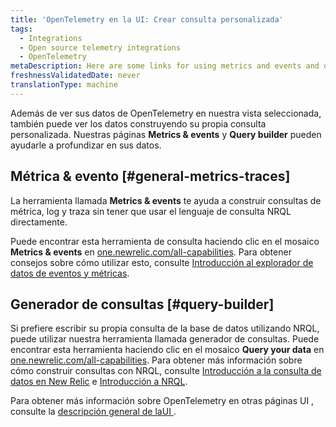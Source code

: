 ```yaml
---
title: 'OpenTelemetry en la UI: Crear consulta personalizada'
tags:
  - Integrations
  - Open source telemetry integrations
  - OpenTelemetry
metaDescription: Here are some links for using metrics and events and query builder to view your OpenTelemetry data.
freshnessValidatedDate: never
translationType: machine
---
```



Además de ver sus datos de OpenTelemetry en nuestra vista seleccionada, también puede ver los datos construyendo su propia consulta personalizada. Nuestras páginas <DoNotTranslate>**Metrics & events**</DoNotTranslate> y <DoNotTranslate>**Query builder**</DoNotTranslate> pueden ayudarle a profundizar en sus datos.

## Métrica & evento [#general-metrics-traces]

La herramienta llamada <DoNotTranslate>**Metrics & events**</DoNotTranslate> te ayuda a construir consultas de métrica, log y traza sin tener que usar el lenguaje de consulta NRQL directamente.

Puede encontrar esta herramienta de consulta haciendo clic en el mosaico <DoNotTranslate>**Metrics & events**</DoNotTranslate> en [one.newrelic.com/all-capabilities](https://one.newrelic.com/all-capabilities). Para obtener consejos sobre cómo utilizar esto, consulte [Introducción al explorador de datos de eventos y métricas](/docs/query-your-data/explore-query-data/data-explorer/introduction-data-explorer).

## Generador de consultas [#query-builder]

Si prefiere escribir su propia consulta de la base de datos utilizando NRQL, puede utilizar nuestra herramienta llamada generador de consultas. Puede encontrar esta herramienta haciendo clic en el mosaico <DoNotTranslate>**Query your data**</DoNotTranslate> en [one.newrelic.com/all-capabilities](https://one.newrelic.com/all-capabilities). Para obtener más información sobre cómo construir consultas con NRQL, consulte [Introducción a la consulta de datos en New Relic](/docs/query-your-data/explore-query-data/explore-data/introduction-querying-new-relic-data) e [Introducción a NRQL](/docs/query-your-data/nrql-new-relic-query-language/get-started/introduction-nrql-new-relics-query-language).

Para obtener más información sobre OpenTelemetry en otras páginas UI , consulte la [descripción general de laUI ](/docs/more-integrations/open-source-telemetry-integrations/opentelemetry/view-your-data/opentelemetry-view-your-data).